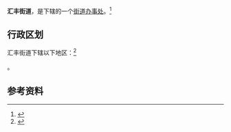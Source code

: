{{中国乡级行政区
|景观照片文件名 = 
|景观照片描述 = 
|汉语拼音 = 
|其他语言 = 
|其他语言名称 = 
|旧称 = 
|地名出处 = 
|位置图文件名 = 
|位置图描述 = 
|自定义图片= 
|建置时间 = 1998年10月23日
|政府驻地 = 
|毗邻 = 
|总面积 = 
|总人口 = 
|总人口年份 = 
|户籍人口 = 
|户籍人口年份 = 
|常住人口 = 
|常住人口年份 = 
|人口密度 = 
|GDP = 
|GDP年份 = 
|邮政编码 = 
|电话区号 = 351
|官方网站 = 
|网站名称 = 
|14/01/08/007/000}}

'''汇丰街道'''，是{{PRC admin/fullname|14/01/08/007/000|3}}下辖的一个[[街道办事处|街道办事处]]。<ref>{{PRC admin/ref sgc|{{PRC admin/parent|14/01/08/007/000}}}}</ref>

== 行政区划 ==

汇丰街道下辖以下地区：<ref>{{PRC admin/ref sgc|14/01/08/007/000}}</ref>

{{PRC admin/children|14/01/08/007/000}}。

== 参考资料 ==

{{reflist}}

{{行政区划小作品}}
{{PRC admin/navcat|14/01/08/007/000}}